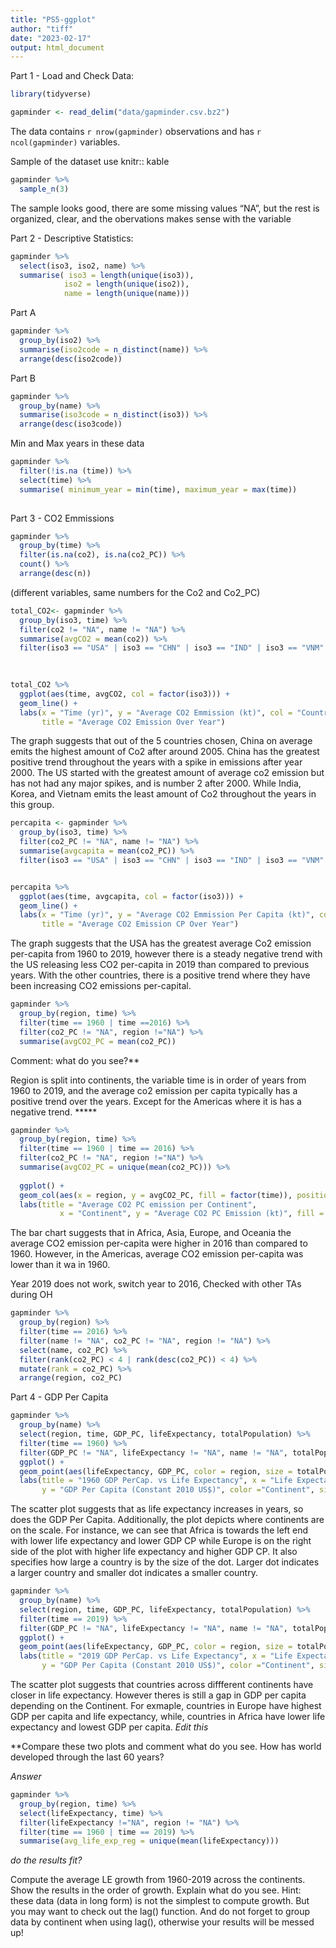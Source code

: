 ```yaml
---
title: "PS5-ggplot"
author: "tiff"
date: "2023-02-17"
output: html_document
---
```


Part 1 - Load and Check Data:

```r
library(tidyverse)

gapminder <- read_delim("data/gapminder.csv.bz2")
```

The data contains `r nrow(gapminder)` observations and has `r ncol(gapminder)`
variables.

Sample of the dataset use knitr:: kable
```r
gapminder %>% 
  sample_n(3) 

```

The sample looks good, there are some missing values "NA", but the rest is organized,
clear, and the obervations makes sense with the variable


Part 2 - Descriptive Statistics:


```r
gapminder %>%
  select(iso3, iso2, name) %>% 
  summarise( iso3 = length(unique(iso3)),
            iso2 = length(unique(iso2)),
            name = length(unique(name)))
```


Part A
 
```r
gapminder %>%
  group_by(iso2) %>% 
  summarise(iso2code = n_distinct(name)) %>% 
  arrange(desc(iso2code))

```

Part B

```r
gapminder %>%
  group_by(name) %>% 
  summarise(iso3code = n_distinct(iso3)) %>% 
  arrange(desc(iso3code))
```



Min and Max years in these data

```r
gapminder %>% 
  filter(!is.na (time)) %>% 
  select(time) %>%
  summarise( minimum_year = min(time), maximum_year = max(time))
  
```


Part 3 - CO2 Emmissions


```r
gapminder %>% 
  group_by(time) %>% 
  filter(is.na(co2), is.na(co2_PC)) %>% 
  count() %>% 
  arrange(desc(n))

```

(different variables, same numbers for the Co2 and Co2_PC)

```r
total_CO2<- gapminder %>% 
  group_by(iso3, time) %>% 
  filter(co2 != "NA", name != "NA") %>% 
  summarise(avgCO2 = mean(co2)) %>% 
  filter(iso3 == "USA" | iso3 == "CHN" | iso3 == "IND" | iso3 == "VNM" | iso3 == "KOR")
  
 

total_CO2 %>% 
  ggplot(aes(time, avgCO2, col = factor(iso3))) +
  geom_line() +
  labs(x = "Time (yr)", y = "Average CO2 Emmission (kt)", col = "Countries",
       title = "Average CO2 Emission Over Year")
```



The graph suggests that out of the 5 countries chosen, China on average emits the highest amount
of Co2 after around 2005. China has the greatest positive trend throughout the years with a spike
in emissions after year 2000. The US started with the greatest amount of average co2 emission but 
has not had any major spikes, and is number 2 after 2000. While India, Korea, and Vietnam
emits the least amount of Co2 throughout the years in this group. 




```r
percapita <- gapminder %>%
  group_by(iso3, time) %>% 
  filter(co2_PC != "NA", name != "NA") %>%
  summarise(avgcapita = mean(co2_PC)) %>% 
  filter(iso3 == "USA" | iso3 == "CHN" | iso3 == "IND" | iso3 == "VNM" | iso3 == "KOR")


percapita %>%
  ggplot(aes(time, avgcapita, col = factor(iso3))) +
  geom_line() +
  labs(x = "Time (yr)", y = "Average CO2 Emmission Per Capita (kt)", col = "Countries", 
       title = "Average CO2 Emission CP Over Year")

```



The graph suggests that the USA has the greatest average Co2 emission per-capita from 1960 to
2019, however there is a steady negative trend with the US releasing less CO2 per-capita in 2019 
than compared to previous years. With the other countries, there is a positive trend where 
they have been increasing CO2 emissions per-capital. 





```r
gapminder %>%
  group_by(region, time) %>% 
  filter(time == 1960 | time ==2016) %>% 
  filter(co2_PC != "NA", region !="NA") %>%
  summarise(avgCO2_PC = mean(co2_PC))

```

Comment: what do you see?**

Region is split into continents, the variable time is in order of years from 1960 to 2019, and 
the average co2 emission per capita typically has a positive trend over the years. Except for 
the Americas where it is has a negative trend.
*****




```r
gapminder %>%
  group_by(region, time) %>% 
  filter(time == 1960 | time == 2016) %>% 
  filter(co2_PC != "NA", region !="NA") %>%
  summarise(avgCO2_PC = unique(mean(co2_PC))) %>% 
  
  ggplot() +
  geom_col(aes(x = region, y = avgCO2_PC, fill = factor(time)), position = "dodge") +
  labs(title = "Average CO2 PC emission per Continent", 
           x = "Continent", y = "Average CO2 PC Emission (kt)", fill = "Year")

```


The bar chart suggests that in Africa, Asia, Europe, and Oceania the average CO2 emission per-capita 
were higher in 2016 than compared to 1960. However, in the Americas, average CO2 emission per-capita
was lower than it wa in 1960.






Year 2019 does not work, switch year to 2016, Checked with other TAs during OH

```r
gapminder %>% 
  group_by(region) %>% 
  filter(time == 2016) %>% 
  filter(name != "NA", co2_PC != "NA", region != "NA") %>% 
  select(name, co2_PC) %>% 
  filter(rank(co2_PC) < 4 | rank(desc(co2_PC)) < 4) %>% 
  mutate(rank = co2_PC) %>% 
  arrange(region, co2_PC)


```



Part 4 - GDP Per Capita


```r
gapminder %>% 
  group_by(name) %>% 
  select(region, time, GDP_PC, lifeExpectancy, totalPopulation) %>% 
  filter(time == 1960) %>% 
  filter(GDP_PC != "NA", lifeExpectancy != "NA", name != "NA", totalPopulation != "NA") %>% 
  ggplot() +
  geom_point(aes(lifeExpectancy, GDP_PC, color = region, size = totalPopulation)) +
  labs(title = "1960 GDP PerCap. vs Life Expectancy", x = "Life Expectancy (Yr)", 
       y = "GDP Per Capita (Constant 2010 US$)", color ="Continent", size = "Country \n Size")

```



The scatter plot suggests that as life expectancy increases in years, so does the GDP Per Capita. 
Additionally, the plot depicts where continents are on the scale. For instance, we can see
that Africa is towards the left end with lower life expectancy and lower GDP CP while Europe
is on the right side of the plot with higher life expectancy and higher GDP CP. It also specifies
how large a country is by the size of the dot. Larger dot indicates a larger country and smaller
dot indicates a smaller country. 






```r
gapminder %>% 
  group_by(name) %>% 
  select(region, time, GDP_PC, lifeExpectancy, totalPopulation) %>% 
  filter(time == 2019) %>% 
  filter(GDP_PC != "NA", lifeExpectancy != "NA", name != "NA", totalPopulation != "NA") %>% 
  ggplot() +
  geom_point(aes(lifeExpectancy, GDP_PC, color = region, size = totalPopulation)) +
  labs(title = "2019 GDP PerCap. vs Life Expectancy", x = "Life Expectancy (Yr)", 
       y = "GDP Per Capita (Constant 2010 US$)", color ="Continent", size = "Country \n Size")
```



The scatter plot suggests that countries across diffferent continents have closer in life expectancy.
However theres is still a gap in GDP per capita depending on the Continent. For exmaple, 
countries in Europe have highest GDP per capita and life expectancy, while, countries in Africa 
have lower life expectancy and lowest GDP per capita. _Edit this_ 




**Compare these two plots and comment what do you see. How has world developed through the last 60 years?

_Answer_





```r
gapminder %>%
  group_by(region, time) %>% 
  select(lifeExpectancy, time) %>% 
  filter(lifeExpectancy !="NA", region != "NA") %>% 
  filter(time == 1960 | time == 2019) %>% 
  summarise(avg_life_exp_reg = unique(mean(lifeExpectancy)))

```

_do the results fit?_ 


Compute the average LE growth from 1960-2019 across the continents. Show the results in the order of growth. Explain what do you see.
Hint: these data (data in long form) is not the simplest to compute growth. But you may want to check out the lag() function. And do not forget to group data by continent when using lag(), otherwise your results will be messed up! 



















